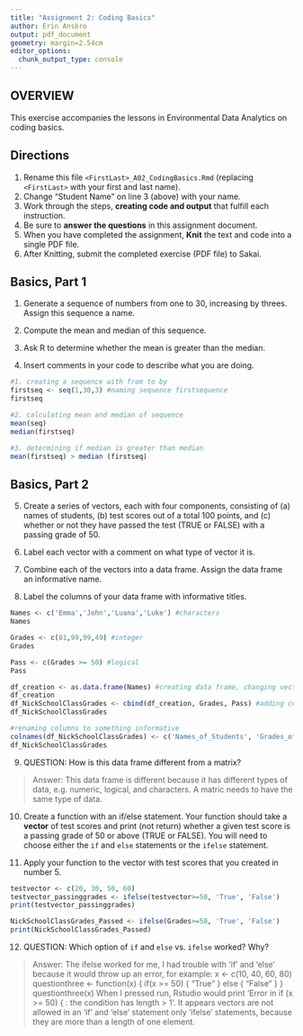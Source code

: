 ```yaml
---
title: "Assignment 2: Coding Basics"
author: Erin Ansbro
output: pdf_document
geometry: margin=2.54cm
editor_options: 
  chunk_output_type: console
---
```


## OVERVIEW

This exercise accompanies the lessons in Environmental Data Analytics on coding basics.

## Directions

1.  Rename this file `<FirstLast>_A02_CodingBasics.Rmd` (replacing `<FirstLast>` with your first and last name).
2.  Change "Student Name" on line 3 (above) with your name.
3.  Work through the steps, **creating code and output** that fulfill each instruction.
4.  Be sure to **answer the questions** in this assignment document.
5.  When you have completed the assignment, **Knit** the text and code into a single PDF file.
6.  After Knitting, submit the completed exercise (PDF file) to Sakai.

## Basics, Part 1

1.  Generate a sequence of numbers from one to 30, increasing by threes. Assign this sequence a name.

2.  Compute the mean and median of this sequence.

3.  Ask R to determine whether the mean is greater than the median.

4.  Insert comments in your code to describe what you are doing.

```r
#1. creating a sequence with from to by
firstseq <- seq(1,30,3) #naming sequence firstsequence
firstseq

#2. calculating mean and median of sequence
mean(seq)
median(firstseq)

#3. determining if median is greater than median
mean(firstseq) > median (firstseq)
```

## Basics, Part 2

5.  Create a series of vectors, each with four components, consisting of (a) names of students, (b) test scores out of a total 100 points, and (c) whether or not they have passed the test (TRUE or FALSE) with a passing grade of 50.

6.  Label each vector with a comment on what type of vector it is.

7.  Combine each of the vectors into a data frame. Assign the data frame an informative name.

8.  Label the columns of your data frame with informative titles.

```r
Names <- c('Emma','John','Luana','Luke') #characters
Names

Grades <- c(81,99,99,49) #integer
Grades

Pass <- c(Grades >= 50) #logical
Pass

df_creation <- as.data.frame(Names) #creating data frame, changing vector to data frame, the binding columns
df_creation
df_NickSchoolClassGrades <- cbind(df_creation, Grades, Pass) #adding columns to data frame
df_NickSchoolClassGrades

#renaming columns to something informative
colnames(df_NickSchoolClassGrades) <- c('Names_of_Students', 'Grades_of_Students', 'Did_Student_Pass')
df_NickSchoolClassGrades 
```

9.  QUESTION: How is this data frame different from a matrix?

> Answer: This data frame is different because it has different types of data, e.g. numeric, logical, and characters. A matric needs to have the same type of data.

10. Create a function with an if/else statement. Your function should take a **vector** of test scores and print (not return) whether a given test score is a passing grade of 50 or above (TRUE or FALSE). You will need to choose either the `if` and `else` statements or the `ifelse` statement. 

11. Apply your function to the vector with test scores that you created in number 5.

```r
testvector <- c(20, 30, 50, 60)
testvector_passinggrades <- ifelse(testvector>=50, 'True', 'False')
print(testvector_passinggrades)

NickSchoolClassGrades_Passed <- ifelse(Grades>=50, 'True', 'False')
print(NickSchoolClassGrades_Passed)
```

12. QUESTION: Which option of `if` and `else` vs. `ifelse` worked? Why?

> Answer: The ifelse worked for me, I had trouble with 'if' and 'else' because it would throw up an error, for example:
x <- c(10, 40, 60, 80)
questionthree <- function(x) {
  if(x >= 50) {
    "True"
  } 
  else {
    "False"
  }
}
questionthree(x)
When I pressed run, Rstudio would print 'Error in if (x >= 50) { : the condition has length > 1'. It appears vectors are not allowed in an 'if' and 'else' statement only 'ifelse' statements, because they are more than a length of one element.
